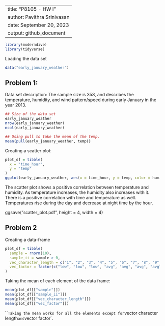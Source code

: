 --------------------
title: "P8105 - HW I"
author: Pavithra Srinivasan
date: September 20, 2023
output: github_document
--------------------

```r
library(moderndive)
library(tidyverse)
```
Loading the data set
```r
data("early_january_weather")

```
## Problem 1: 

Data set description: The sample size is 358, and describes the temperature, 
humidity, and wind pattern/speed during early January in the year 2013. 

```r
## Size of the data set
early_january_weather
nrow(early_january_weather)
ncol(early_january_weather)

## Using pull to take the mean of the temp. 
mean(pull(early_january_weather, temp))
```
Creating a scatter plot:

```r
plot_df = tibble(
  x = "time_hour",
  y = "temp"
)
ggplot(early_january_weather, aes(x = time_hour, y = temp, color = humid)) + geom_point()

```

The scatter plot shows a positive correlation between temperature and humidity.
As temperature increases, the humidity also increases with it. There is a
positive correlation with time and temperature as well. Temperatures rise during
the day and decrease at night time by the hour. 

ggsave("scatter_plot.pdf", height = 4, width = 4)

## Problem 2

Creating a data-frame

```r
plot_df = tibble(
  sample = rnorm(10),
  sample_ii = sample > 0,
  vec_character_length = c("1", "2", "3", "4", "5", "6", "7", "8", "9", "10"),
  vec_factor = factor(c("low", "low", "low", "avg", "avg", "avg", "avg", "high", "high", "high"))
)
```

Taking the mean of each element of the data frame:
```r
mean(plot_df[["sample"]])
mean(plot_df[["sample_ii"]])
mean(plot_df[["vec_character_length"]])
mean(plot_df[["vec_factor"]])
```

```
Taking the mean works for all the elements except for `vector character length` and `vector factor`. 








